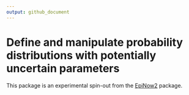 ```yaml
---
output: github_document
---
```


# Define and manipulate probability distributions with potentially uncertain parameters

This package is an experimental spin-out from the [EpiNow2](https://epiforecasts.io/EpiNow2) package.
